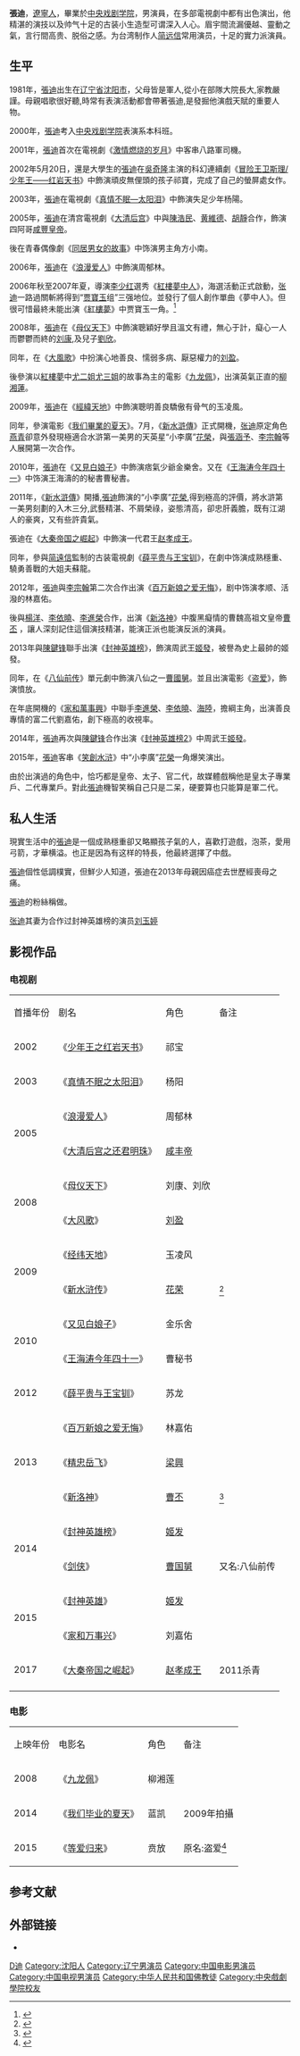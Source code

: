 {{otheruses|張迪}}
{{艺人<!--导演、男演员、女演员、男歌手、女歌手、节目主持-->
| 图片     = 
| 图片简介 = 
| 姓名     = 张迪
| 类型     = 男演员
| 原名     = 
| 罗马拼音 = Zhang Di
| 英文名   = {{lang|en|Johnny}}
| 綽號     = 迪迪，嘉佑
| 国籍     = {{PRC}}
| 民族     = [[汉族|汉族]]
| 出生日期 = {{birth date and age|1981|12|20}}
| 出生地点 = {{CHN}}[[辽宁省|辽宁省]][[沈阳市|沈阳市]]
| 逝世日期 = <!--卒年在前生年在后{{death date and age|}} -->
| 逝世地点 = 
| 职业     = 演员
| 语言     = 汉语
| 教育程度 = [[中央戏剧学院|中央戏剧学院]]
| 宗教信仰 = 佛教
| 配偶     = [[刘玉婷|刘玉婷]](2014年结婚)
| 儿女     = 1儿1女
| 父母     = 
| 活跃年代 = 2007年至今
| 代表作   = 《[[新水滸傳|新水滸傳]]》
| 经纪公司 = [[简远信|简远信]]工作室
| 奖项     =  <!--  {{Awards|award= |year= |title= }} -->
| 网站     = <!-- {{URL|www.example.com}} -->
| IMDb     = 4538234
}}
'''張迪'''{{BD|1981年|12月20日|||catIdx= Z张}}，[[辽宁省|遼寧人]]，畢業於[[中央戏剧学院|中央戏剧学院]]，男演員，在多部電視劇中都有出色演出，他精湛的演技以及帅气十足的古装小生造型可谓深入人心。眉宇間流漏優越、靈動之氣，言行間高贵、脱俗之感。为台湾制作人[[简远信|简远信]]常用演员，十足的實力派演員。

== 生平 ==
1981年，[[張迪|張迪]]出生在[[辽宁省|辽宁省]][[沈阳市|沈阳市]]，父母皆是軍人,從小在部隊大院長大,家教嚴謹。母親唱歌很好聽,時常有表演活動都會帶著張迪,是發掘他演戲天賦的重要人物。

2000年，[[張迪|張迪]]考入[[中央戏剧学院|中央戏剧学院]]表演系本科班。

2001年，[[張迪|張迪]]首次在電視劇《[[激情燃烧的岁月|激情燃烧的岁月]]》中客串八路軍司機。

2002年5月20日，還是大學生的[[張迪|張迪]]在[[吳奇隆|吳奇隆]]主演的科幻連續劇《[[冒险王卫斯理/少年王——红岩天书|冒险王卫斯理/少年王——红岩天书]]》中飾演頑皮無俚頭的孩子祁寶，完成了自己的螢屏處女作。

2003年，[[張迪|張迪]]在電視劇《[[真情不眠—太阳泪|真情不眠—太阳泪]]》中飾演失足少年杨陽。

2005年，[[張迪|張迪]]在清宫電視劇《[[大清后宫|大清后宫]]》中與[[陳浩民|陳浩民]]、[[黄維德|黄維德]]、[[胡靜|胡靜]]合作，飾演四阿哥[[咸豐皇帝|咸豐皇帝]]。

後在青春偶像劇《[[同居男女的故事|同居男女的故事]]》中饰演男主角方小南。

2006年，[[張迪|張迪]]在《[[浪漫爱人|浪漫爱人]]》中飾演周郁林。

2006年秋至2007年夏，導演[[李少红|李少红]]選秀《[[紅樓夢中人|紅樓夢中人]]》，海選活動正式啟動，[[张迪|张迪]]一路過關斬將得到“[[贾寶玉|贾寶玉]]组”三强地位。並發行了個人創作單曲《夢中人》。但很可惜最終未能出演《[[紅樓夢|紅樓夢]]》中贾寶玉一角。<ref>{{cite web |url=http://ent.163.com/07/0814/17/3LSGDS5P000300C8.html |title=张迪-《梦中人》 |date=2007-08-14 |accessdate=2014-03-19 |work=网易 |archive-date=2020-04-04 |archive-url=https://web.archive.org/web/20200404190212/http://ent.163.com/07/0814/17/3LSGDS5P000300C8.html }}</ref>

2008年，[[張迪|張迪]]在《[[母仪天下|母仪天下]]》中飾演聰穎好學且溫文有禮，無心于計，癡心一人而鬱鬱而終的[[刘康|刘康]],及兒子[[劉欣|劉欣]]。

同年，在《[[大風歌|大風歌]]》中扮演心地善良、懦弱多病、厭惡權力的[[刘盈|刘盈]]。

後參演以[[紅樓夢|紅樓夢]]中[[尤二姐|尤二姐]][[尤三姐|尤三姐]]的故事為主的電影《[[九龙佩|九龙佩]]》，出演英氣正直的[[柳湘蓮|柳湘蓮]]。

2009年，[[張迪|張迪]]在《[[經緯天地|經緯天地]]》中飾演聰明善良驕傲有骨气的玉凌風。

同年，參演電影《[[我们畢業的夏天|我们畢業的夏天]]》。7月，《[[新水滸傳|新水滸傳]]》正式開機，[[张迪|张迪]]原定角色[[燕青|燕青]]卻意外發現極適合水滸第一美男的天英星“小李廣”[[花榮|花榮]]，與[[張涵予|張涵予]]、[[李宗翰|李宗翰]]等人展開第一次合作。

2010年，[[張迪|張迪]]在《[[又見白娘子|又見白娘子]]》中飾演痞氣少爺金樂舍。又在《[[王海涛今年四十一|王海涛今年四十一]]》中饰演王海濤的的秘書曹秘書。

2011年，《[[新水滸傳|新水滸傳]]》開播,[[張迪|張迪]]飾演的“小李廣”[[花榮|花榮]],得到極高的評價，將水滸第一美男刻劃的入木三分,武藝精湛、不屑榮祿，姿態清高，卻忠肝義膽，既有江湖人的豪爽，又有些許貴氣。

張迪在《[[大秦帝国之崛起|大秦帝国之崛起]]》中飾演一代君王[[赵孝成王|赵孝成王]]。

同年，參與[[简遠信|简遠信]]監制的古装電視劇《[[薛平贵与王宝钏|薛平贵与王宝钏]]》，在劇中饰演成熟穩重、驍勇善戰的大姐夫蘇龍。

2012年，[[張迪|張迪]]與[[李宗翰|李宗翰]]第二次合作出演《[[百万新娘之爱无悔|百万新娘之爱无悔]]》，剧中饰演孝顺、活潑的林嘉佑。

後與[[楊洋|楊洋]]、[[李依曉|李依曉]]、[[李進榮|李進榮]]合作，出演《[[新洛神|新洛神]]》中腹黑癡情的曹魏高祖文皇帝[[曹丕|曹丕]] ，讓人深刻記住這個演技精湛，能演正派也能演反派的演員。

2013年與[[陳鍵锋|陳鍵锋]]聯手出演《[[封神英雄榜|封神英雄榜]]》，飾演周武王[[姬發|姬發]]，被譽為史上最帥的姬發。

同年，在《[[八仙前传|八仙前传]]》單元劇中飾演八仙之一[[曹國舅|曹國舅]]。並且出演電影《[[盗爱|盗爱]]》，飾演憤放。

在年底開機的《[[家和萬事興|家和萬事興]]》中聯手[[李進榮|李進榮]]、[[李依曉|李依曉]]、[[海陸|海陸]]，擔綱主角，出演善良專情的富二代劉嘉佑，創下極高的收視率。

2014年，[[張迪|張迪]]再次與[[陳鍵锋|陳鍵锋]]合作出演《[[封神英雄榜2|封神英雄榜2]]》中周武王[[姬發|姬發]]。

2015年，[[張迪|張迪]]客串《[[笑創水浒|笑創水浒]]》中“小李廣”[[花榮|花榮]]一角爆笑演出。

由於出演過的角色中，恰巧都是皇帝、太子、官二代，故媒體戲稱他是皇太子專業戶、二代專業戶。對此[[張迪|張迪]]機智笑稱自己只是二呆，硬要算也只能算是軍二代。

==私人生活==
現實生活中的[[張迪|張迪]]是一個成熟穩重卻又略顯孩子氣的人，喜歡打遊戲，泡茶，愛用弓箭，才華横溢。也正是因為有这样的特長，他最終選擇了中戲。

[[張迪|張迪]]個性低調樸實，但鮮少人知道，張迪在2013年母親因癌症去世歷經喪母之痛。

[[張迪|張迪]]的粉絲稱做{{lang|en|dear}}。

[[张迪|张迪]]其妻为合作过封神英雄榜的演员[[刘玉婷|刘玉婷]]

==影视作品==
===电视剧===
{|class="wikitable"
|-style="background:LightSkyBlue; color:black; font-weight:bold; text-align:center;"
|首播年份 || 剧名 || 角色 ||备注
|-
| 2002 || 《[[衛斯理系列影視作品#.E9.87.8D.E6.BA.AB_8|少年王之红岩天书]]》  || 祁宝 ||
|-
| 2003 || 《[[真情不眠之太阳泪|真情不眠之太阳泪]]》 || 杨阳 || 
|-
|rowspan="2"| 2005 || 《[[浪漫爱人|浪漫爱人]]》 || 周郁林 || 
|-
| 《[[大清后宫之还君明珠|大清后宫之还君明珠]]》 || [[咸丰帝|咸丰帝]] ||  
|-
|rowspan="2"| 2008 || 《[[母仪天下|母仪天下]]》 || 刘康、刘欣  || 
|-
|  《[[大风歌_(电视剧)|大风歌]]》 || [[刘盈|刘盈]] || 
|-
|rowspan="2"| 2009 || 《[[经纬天地|经纬天地]]》 || 玉凌风 || 
|-
| 《[[新水浒传|新水浒传]]》 || [[花荣|花荣]] || <ref>{{cite web |url=http://ent.sina.com.cn/v/m/2011-05-17/11433309792.shtml |title=新《水浒传》热播 张迪版花荣似“精灵王子” |date=2011-05-17 |accessdate=2014-03-19 |work=新浪 |archive-date=2020-04-04 |archive-url=https://web.archive.org/web/20200404190216/http://ent.sina.com.cn/v/m/2011-05-17/11433309792.shtml }}</ref>
|-
|rowspan="2"| 2010 || 《[[又见白娘子|又见白娘子]]》 || 金乐舍 || 
|-
| 《[[王海涛今年四十一|王海涛今年四十一]]》 || 曹秘书 ||  
|-
| 2012 || 《[[薛平贵与王宝钏_(2012年电视剧)|薛平贵与王宝钏]]》|| 苏龙 || 
|-
|rowspan="3"| 2013 || 《[[百万新娘之爱无悔|百万新娘之爱无悔]]》 || 林嘉佑 || 
|-
| 《[[精忠岳飞|精忠岳飞]]》 || [[梁兴_(宋朝)|梁興]] || 
|-
| 《[[新洛神|新洛神]]》 || [[曹丕|曹丕]] || <ref>{{cite web |url=http://ent.163.com/12/1201/06/8HKAAN3V00032DGD.html |title=《新洛神》横店开机 曹氏三父子“开口唱歌剧” |date=2012-01-06 |accessdate=2014-03-19 |work=网易 |archive-url=https://web.archive.org/web/20140319063548/http://ent.163.com/12/1201/06/8HKAAN3V00032DGD.html |archive-date=2014-03-19 |dead-url=yes }}</ref>
|-
|rowspan="2"| 2014 || 《[[封神英雄榜|封神英雄榜]]》 || [[姬发|姬发]] ||
|-
| 《[[剑侠|剑侠]]》|| [[曹国舅|曹国舅]] || 又名:八仙前传
|-
|rowspan="2"| 2015 || 《[[封神英雄|封神英雄]]》 || [[姬发|姬发]] ||
|-
| 《[[家和万事兴_(2015年电视剧)|家和万事兴]]》 || 刘嘉佑 ||
|-
| 2017|| 《[[大秦帝国之崛起|大秦帝国之崛起]]》 || [[赵孝成王|赵孝成王]] || 2011杀青
|-
|}

===电影===
{| class="wikitable"
|-style="background:LightSkyBlue; color:black; font-weight:bold; text-align:center;"
| 上映年份 || 电影名 || 角色 || 备注
|-
| 2008 || 《[[九龙佩|九龙佩]]》 || 柳湘莲 || 
|-
| 2014 || 《[[我们毕业的夏天|我们毕业的夏天]]》 || 蓝凯 || 2009年拍攝
|-
| 2015 || 《[[等爱归来|等爱归来]]》 || 贲放 || 原名:盗爱<ref>{{cite web|url=http://news.xinhuanet.com/ent/2013-07/11/c_124994826.htm|title=好莱坞风冲击下 《盗爱》重拾国人爱情之根(图)|date=2013-07-11|accessdate=2014-03-19|work=新华网|archive-date=2014-04-07|archive-url=https://web.archive.org/web/20140407235150/http://news.xinhuanet.com/ent/2013-07/11/c_124994826.htm}}</ref>
|}

==参考文献==
{{reflist}}

==外部链接==
*{{Sinaweibo|zhangdi|张迪}}
{{DEFAULTSORT:Zhangdi张迪}}
[[Category:张姓|D迪]]
[[Category:沈阳人|Category:沈阳人]]
[[Category:辽宁男演员|Category:辽宁男演员]]
[[Category:中国电影男演员|Category:中国电影男演员]]
[[Category:中国电视男演员|Category:中国电视男演员]]
[[Category:中华人民共和国佛教徒|Category:中华人民共和国佛教徒]]
[[Category:中央戲劇學院校友|Category:中央戲劇學院校友]]